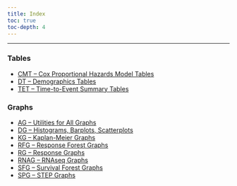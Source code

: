 ```yaml
---
title: Index
toc: true
toc-depth: 4
---
```


------------------------------------------------------------------------

### Tables

-   [CMT -- Cox Proportional Hazards Model Tables](./tables/cmt01.qmd)
-   [DT -- Demographics Tables](./tables/dt01.qmd)
-   [TET -- Time-to-Event Summary Tables](./tables/tet01.qmd)

### Graphs

-   [AG -- Utilities for All Graphs](./graphs/ag01.qmd)
-   [DG -- Histograms, Barplots, Scatterplots](./graphs/dg01.qmd)
-   [KG -- Kaplan-Meier Graphs](./graphs/kg01.qmd)
-   [RFG -- Response Forest Graphs](./graphs/rfg01.qmd)
-   [RG -- Response Graphs](./graphs/rg01.qmd)
-   [RNAG -- RNAseq Graphs](./graphs/rnag01.qmd)
-   [SFG -- Survival Forest Graphs](./graphs/sfg01.qmd)
-   [SPG -- STEP Graphs](./graphs/spg01.qmd)

